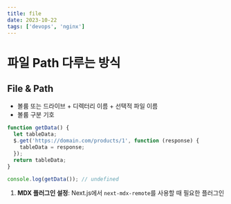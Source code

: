 ```yaml
---
title: file
date: 2023-10-22
tags: ['devops', 'nginx']
---
```


# 파일 Path 다루는 방식

## File & Path

- 볼륨 또는 드라이브 + 디렉터리 이름 + 선택적 파일 이름
- 볼륨 구분 기호

```javascript
function getData() {
  let tableData;
  $.get('https://domain.com/products/1', function (response) {
    tableData = response;
  });
  return tableData;
}

console.log(getData()); // undefined
```

1. **MDX 플러그인 설정**: Next.js에서 `next-mdx-remote`를 사용할 때 필요한 플러그인
